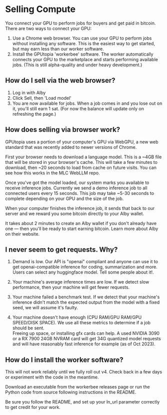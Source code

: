 
# Selling Compute

You connect your GPU to perform jobs for buyers and get paid in bitcoin. There are two ways to connect your GPU:

1. Use a Chrome web browser. You can use your GPU to perform jobs without installing any software. This is the easiest way to get started, but may earn less than our worker software.
2. Install the GPUtopia 'workerbee' software. The worker automatically connects your GPU to the marketplace and starts performing available jobs. (This is still alpha-quality and <ExternalLink href="https://github.com/ArcadeLabsInc/workerbee">under heavy development</ExternalLink>.)

## How do I sell via the web browser?

1. Log in with Alby
2. Click Sell, then 'Load model'
3. You are now available for jobs. When a job comes in and you lose out on it, you'll still earn 1 sat. (For now the balance will update only on refreshing the page.)

## How does selling via browser work?

GPUtopia uses a portion of your computer's GPU via <ExternalLink href="https://www.w3.org/TR/webgpu/">WebGPU</ExternalLink>, a new web standard that was <ExternalLink href="https://developer.chrome.com/blog/webgpu-release/">recently added</ExternalLink> to newer versions of Chrome.

First your browser needs to download a language model. This is a ~4GB file that will be stored in your browser's cache. This will take a few minutes to download, then ~20 seconds to load from cache on future visits. You can see how this works in the <ExternalLink href="https://github.com/mlc-ai/web-llm">MLC WebLLM repo</ExternalLink>.

Once you've got the model loaded, our system marks you available to receive inference jobs. Currently we send a demo inference job to all connected users every 15 seconds. This job may take ~5-30 seconds to complete depending on your GPU and the size of the job.

When your computer finishes the inference job, it sends that back to our server and we reward you some bitcoin directly to your Alby wallet.

It takes about 2 minutes to create an Alby wallet if you don't already have one — then you'll be ready to start earning bitcoin. Learn more about Alby on their <ExternalLink href="https://getalby.com">website</ExternalLink>.


## I never seem to get requests.   Why?

 1. Demand is low.  Our API is "openai" compliant and anyone can use it to get openai-compatible inference for coding, summarization and more.   Users can select any huggingface model.  Tell some people about it!.

 1. Your machine's average inference times are low.   If we detect slow performance, then your machine will get fewer requests.

 1. Your machine failed a benchmark test.   If we detect that your machine's inference didn't match the expected output from the model with a fixed seed, we will assume it's faulty.

 1. Your machine doesn't have enough (CPU RAM/GPU RAM/GPU SPEED/DISK SPACE).   We use all these metrics to determine if a job should be sent.   
 Freeing up space, or installing gfx cards can help.   A used NVIDIA 3090 or a RX 7900 24GB NVRAM card will get 34G quantized model requests
 and will have reasonably fast inference for example (as of Oct 2023).    


## How do I install the worker software?

<Note>
  This will not work reliably until we fully roll out v4. Check back in a few
  days or experiment with the code in the meantime.
</Note>

Download an executable from the workerbee <ExternalLink href="https://github.com/ArcadeLabsInc/workerbee/releases">releases page</ExternalLink> or
run the Python code from source following instructions in the <ExternalLink href="https://github.com/ArcadeLabsInc/workerbee/blob/main/README.md">README</ExternalLink>.

Be sure you follow the README, and set up your ln_url parameter correctly to get credit for your work.